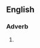 ==English==

===Adverb===
{{en-adv|[[four [[score]] and seven years [[ago]]}}

# {{alternative form of|[[four score and seven years ago]]}}